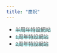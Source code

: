 ```yaml
---
title: "慶祝"
---
```



- <button class="link" onclick="window.open('https://pjsekai.sega.jp/halfanniversary/index.html', 'blank')" type="button">半周年特設網站</button>
- <button class="link" onclick="window.open('https://pjsekai.sega.jp/1st/index.html', 'blank')" type="button">1周年特設網站</button>
- <button class="link" onclick="window.open('https://pjsekai.sega.jp/2nd/index.html', 'blank')" type="button">2周年特設網站</button>

<style>

    .link{
        border: none;
        text-decoration: none;
        position: relative;
        color: #5a5a5a;
        background-color:transparent;
        padding: 0px;   
    }
  
    .link:hover::before{
        bottom: 0;
        height: 100%;
    }
  
    .link::before {
        content: '';
        background-color:#B5EAEA;
        position: absolute;
        left: 0;
        bottom: 3px;
        width: 100%;
        height: 8px;
        z-index: -1;
        transition: all .3s ease-in-out;
    }

    /*button:hover{
        background-color:#B5EAEA;
        color: #5a5a5a;
        height: 100%;
    }*/
</style>